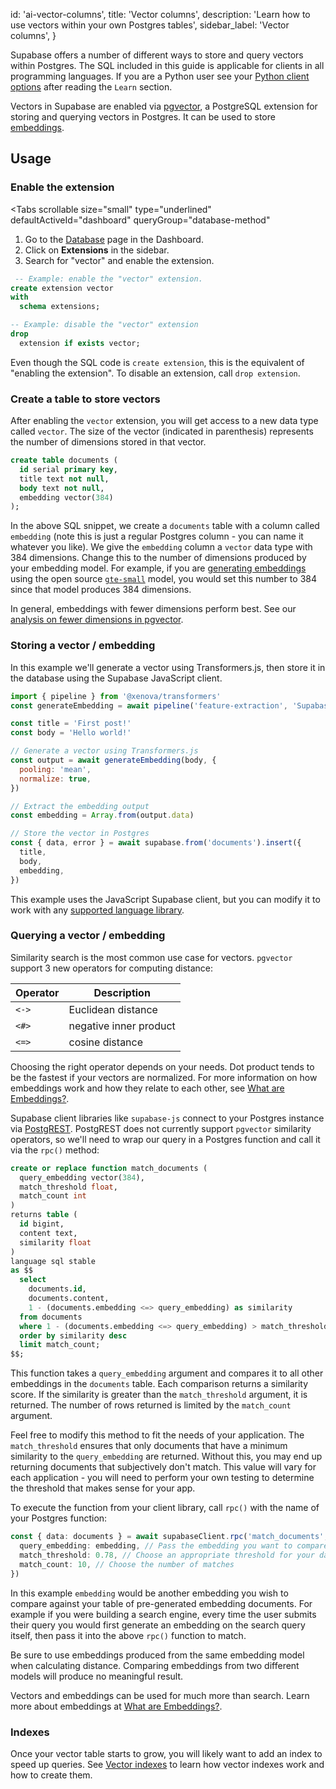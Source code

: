 
  id: 'ai-vector-columns',
  title: 'Vector columns',
  description: 'Learn how to use vectors within your own Postgres tables',
  sidebar_label: 'Vector columns',
}

Supabase offers a number of different ways to store and query vectors within Postgres. The SQL included in this guide is applicable for clients in all programming languages. If you are a Python user see your [Python client options](/docs/guides/ai/python-clients) after reading the `Learn` section.

Vectors in Supabase are enabled via [pgvector](https://github.com/pgvector/pgvector/), a PostgreSQL extension for storing and querying vectors in Postgres. It can be used to store [embeddings](/docs/guides/ai/concepts#what-are-embeddings).

## Usage

### Enable the extension

<Tabs
  scrollable
  size="small"
  type="underlined"
  defaultActiveId="dashboard"
  queryGroup="database-method"
>
<TabPanel id="dashboard" label="Dashboard">

1. Go to the [Database](https://supabase.com/dashboard/project/_/database/tables) page in the Dashboard.
2. Click on **Extensions** in the sidebar.
3. Search for "vector" and enable the extension.

</TabPanel>
<TabPanel id="sql" label="SQL">

```sql
 -- Example: enable the "vector" extension.
create extension vector
with
  schema extensions;

-- Example: disable the "vector" extension
drop
  extension if exists vector;
```

Even though the SQL code is `create extension`, this is the equivalent of "enabling the extension".
To disable an extension, call `drop extension`.

</TabPanel>
</Tabs>

### Create a table to store vectors

After enabling the `vector` extension, you will get access to a new data type called `vector`. The size of the vector (indicated in parenthesis) represents the number of dimensions stored in that vector.

```sql
create table documents (
  id serial primary key,
  title text not null,
  body text not null,
  embedding vector(384)
);
```

In the above SQL snippet, we create a `documents` table with a column called `embedding` (note this is just a regular Postgres column - you can name it whatever you like). We give the `embedding` column a `vector` data type with 384 dimensions. Change this to the number of dimensions produced by your embedding model. For example, if you are [generating embeddings](/docs/guides/ai/quickstarts/generate-text-embeddings) using the open source [`gte-small`](https://huggingface.co/Supabase/gte-small) model, you would set this number to 384 since that model produces 384 dimensions.

<Admonition>

In general, embeddings with fewer dimensions perform best. See our [analysis on fewer dimensions in pgvector](https://supabase.com/blog/fewer-dimensions-are-better-pgvector).

</Admonition>

### Storing a vector / embedding

In this example we'll generate a vector using Transformers.js, then store it in the database using the Supabase JavaScript client.

```js
import { pipeline } from '@xenova/transformers'
const generateEmbedding = await pipeline('feature-extraction', 'Supabase/gte-small')

const title = 'First post!'
const body = 'Hello world!'

// Generate a vector using Transformers.js
const output = await generateEmbedding(body, {
  pooling: 'mean',
  normalize: true,
})

// Extract the embedding output
const embedding = Array.from(output.data)

// Store the vector in Postgres
const { data, error } = await supabase.from('documents').insert({
  title,
  body,
  embedding,
})
```

This example uses the JavaScript Supabase client, but you can modify it to work with any [supported language library](/docs#client-libraries).

### Querying a vector / embedding

Similarity search is the most common use case for vectors. `pgvector` support 3 new operators for computing distance:

| Operator | Description            |
| -------- | ---------------------- |
| `<->`    | Euclidean distance     |
| `<#>`    | negative inner product |
| `<=>`    | cosine distance        |

Choosing the right operator depends on your needs. Dot product tends to be the fastest if your vectors are normalized. For more information on how embeddings work and how they relate to each other, see [What are Embeddings?](/docs/guides/ai/concepts#what-are-embeddings).

Supabase client libraries like `supabase-js` connect to your Postgres instance via [PostgREST](docs/guides/getting-started/architecture#postgrest-api). PostgREST does not currently support `pgvector` similarity operators, so we'll need to wrap our query in a Postgres function and call it via the `rpc()` method:

```sql
create or replace function match_documents (
  query_embedding vector(384),
  match_threshold float,
  match_count int
)
returns table (
  id bigint,
  content text,
  similarity float
)
language sql stable
as $$
  select
    documents.id,
    documents.content,
    1 - (documents.embedding <=> query_embedding) as similarity
  from documents
  where 1 - (documents.embedding <=> query_embedding) > match_threshold
  order by similarity desc
  limit match_count;
$$;
```

This function takes a `query_embedding` argument and compares it to all other embeddings in the `documents` table. Each comparison returns a similarity score. If the similarity is greater than the `match_threshold` argument, it is returned. The number of rows returned is limited by the `match_count` argument.

Feel free to modify this method to fit the needs of your application. The `match_threshold` ensures that only documents that have a minimum similarity to the `query_embedding` are returned. Without this, you may end up returning documents that subjectively don't match. This value will vary for each application - you will need to perform your own testing to determine the threshold that makes sense for your app.

To execute the function from your client library, call `rpc()` with the name of your Postgres function:

```ts
const { data: documents } = await supabaseClient.rpc('match_documents', {
  query_embedding: embedding, // Pass the embedding you want to compare
  match_threshold: 0.78, // Choose an appropriate threshold for your data
  match_count: 10, // Choose the number of matches
})
```

In this example `embedding` would be another embedding you wish to compare against your table of pre-generated embedding documents. For example if you were building a search engine, every time the user submits their query you would first generate an embedding on the search query itself, then pass it into the above `rpc()` function to match.

<Admonition>

Be sure to use embeddings produced from the same embedding model when calculating distance. Comparing embeddings from two different models will produce no meaningful result.

</Admonition>

Vectors and embeddings can be used for much more than search. Learn more about embeddings at [What are Embeddings?](/docs/guides/ai/concepts#what-are-embeddings).

### Indexes

Once your vector table starts to grow, you will likely want to add an index to speed up queries. See [Vector indexes](/docs/guides/ai/vector-indexes) to learn how vector indexes work and how to create them.


